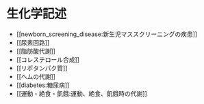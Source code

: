 # 生化学記述

- [[newborn_screening_disease:新生児マススクリーニングの疾患]]
- [[尿素回路]]
- [[脂肪酸代謝]]
- [[コレステロール合成]]
- [[リポタンパク質]]
- [[ヘムの代謝]]
- [[diabetes:糖尿病]]
- [[運動・絶食・飢餓:運動、絶食、飢餓時の代謝]]
